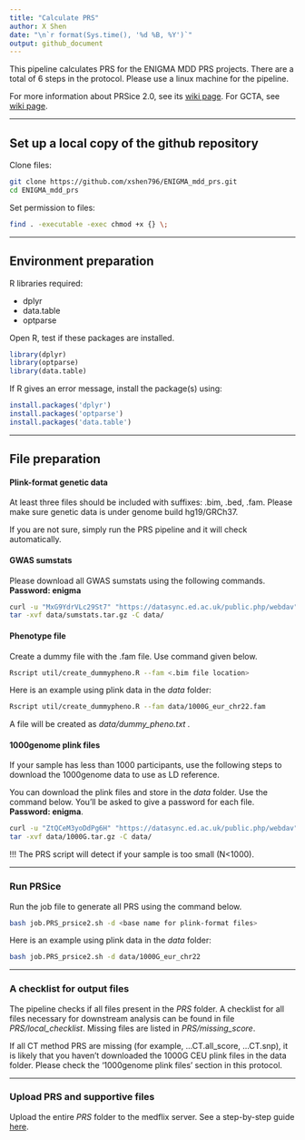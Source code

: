 ---
title: "Calculate PRS"
author: X Shen  
date: "\n`r format(Sys.time(), '%d %B, %Y')`"
output: github_document
---

This pipeline calculates PRS for the ENIGMA MDD PRS projects. There are a total of 6 steps in the protocol. Please use a linux machine for the pipeline.

For more information about PRSice 2.0, see its [wiki page](http://prsice.info/). For GCTA, see [wiki page](https://cnsgenomics.com/software/gcta).

------------------------------------------------------------------------

## Set up a local copy of the github repository

Clone files:

```{bash, eval=F}
git clone https://github.com/xshen796/ENIGMA_mdd_prs.git
cd ENIGMA_mdd_prs
```

Set permission to files:

```{bash, eval=F}
find . -executable -exec chmod +x {} \;
```

------------------------------------------------------------------------

## Environment preparation

R libraries required:

-   dplyr
-   data.table
-   optparse

Open R, test if these packages are installed.

```{r, eval = F}
library(dplyr)
library(optparse)
library(data.table)
```

If R gives an error message, install the package(s) using:

```{r, eval = F}
install.packages('dplyr')
install.packages('optparse')
install.packages('data.table')
```

------------------------------------------------------------------------

## File preparation

#### Plink-format genetic data

At least three files should be included with suffixes: .bim, .bed, .fam. Please make sure genetic data is under genome build hg19/GRCh37.

If you are not sure, simply run the PRS pipeline and it will check automatically.

#### GWAS sumstats

Please download all GWAS sumstats using the following commands. **Password: enigma**

```{bash, eval=F}
curl -u "MxG9YdrVLc29St7" "https://datasync.ed.ac.uk/public.php/webdav" -o data/sumstats.tar.gz
tar -xvf data/sumstats.tar.gz -C data/
```


#### Phenotype file

Create a dummy file with the .fam file. Use command given below.

```{bash, eval = F}
Rscript util/create_dummypheno.R --fam <.bim file location>
```

Here is an example using plink data in the *data* folder:

```{bash, eval = F}
Rscript util/create_dummypheno.R --fam data/1000G_eur_chr22.fam
```

A file will be created as *data/dummy_pheno.txt .*

#### 1000genome plink files

If your sample has less than 1000 participants, use the following steps to download the 1000genome data to use as LD reference.

You can download the plink files and store in the *data* folder. Use the command below. You'll be asked to give a password for each file. **Password: enigma**.

```{bash, eval=F}
curl -u "ZtQCeM3yoDdPg6H" "https://datasync.ed.ac.uk/public.php/webdav" -o data/1000G.tar.gz
tar -xvf data/1000G.tar.gz -C data/
```

!!! The PRS script will detect if your sample is too small (N\<1000).

------------------------------------------------------------------------

### Run PRSice

Run the job file to generate all PRS using the command below.

```{bash, eval=F}
bash job.PRS_prsice2.sh -d <base name for plink-format files>
```

Here is an example using plink data in the *data* folder:

```{bash, eval = F}
bash job.PRS_prsice2.sh -d data/1000G_eur_chr22
```

------------------------------------------------------------------------

### A checklist for output files

The pipeline checks if all files present in the *PRS* folder. A checklist for all files necessary for downstream analysis can be found in file *PRS/local_checklist*. Missing files are listed in *PRS/missing_score*.

If all CT method PRS are missing (for example, ...CT.all_score, ...CT.snp), it is likely that you haven't downloaded the 1000G CEU plink files in the data folder. Please check the '1000genome plink files' section in this protocol.

------------------------------------------------------------------------

### Upload PRS and supportive files

Upload the entire *PRS* folder to the medflix server. See a step-by-step guide [here](https://github.com/xshen796/ENIGMA_mdd_prs/blob/main/docs/Accessing%20your%20folder%20on%20MediaFlux%20ENIGMA%20MDD%20storage%20system%20updated%20Aug2020%5B2%5D.pdf).
